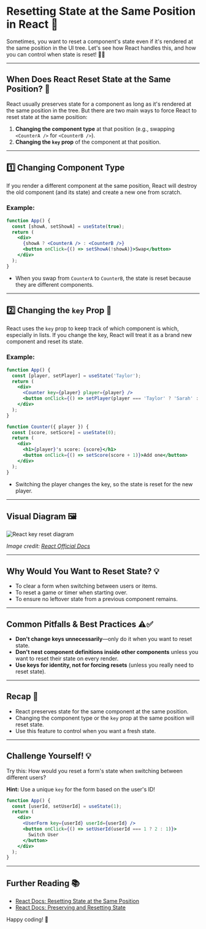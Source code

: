 # Resetting State at the Same Position in React 🔄

Sometimes, you want to reset a component's state even if it's rendered at the same position in the UI tree. Let's see how React handles this, and how you can control when state is reset! 🧠✨

---

## When Does React Reset State at the Same Position? 🤔

React usually preserves state for a component as long as it's rendered at the same position in the tree. But there are two main ways to force React to reset state at the same position:

1. **Changing the component type** at that position (e.g., swapping `<CounterA />` for `<CounterB />`).
2. **Changing the `key` prop** of the component at that position.

---

## 1️⃣ Changing Component Type

If you render a different component at the same position, React will destroy the old component (and its state) and create a new one from scratch.

### Example:

```jsx
function App() {
  const [showA, setShowA] = useState(true);
  return (
    <div>
      {showA ? <CounterA /> : <CounterB />}
      <button onClick={() => setShowA(!showA)}>Swap</button>
    </div>
  );
}
```

- When you swap from `CounterA` to `CounterB`, the state is reset because they are different components.

---

## 2️⃣ Changing the `key` Prop 🔑

React uses the `key` prop to keep track of which component is which, especially in lists. If you change the key, React will treat it as a brand new component and reset its state.

### Example:

```jsx
function App() {
  const [player, setPlayer] = useState('Taylor');
  return (
    <div>
      <Counter key={player} player={player} />
      <button onClick={() => setPlayer(player === 'Taylor' ? 'Sarah' : 'Taylor')}>Next player!</button>
    </div>
  );
}

function Counter({ player }) {
  const [score, setScore] = useState(0);
  return (
    <div>
      <h1>{player}'s score: {score}</h1>
      <button onClick={() => setScore(score + 1)}>Add one</button>
    </div>
  );
}
```

- Switching the player changes the key, so the state is reset for the new player.

---

## Visual Diagram 🖼️

![React key reset diagram](https://react.dev/images/docs/diagrams/state-key-reset.png)

*Image credit: [React Official Docs](https://react.dev/learn/preserving-and-resetting-state#resetting-state-at-the-same-position)*

---

## Why Would You Want to Reset State? 💡

- To clear a form when switching between users or items.
- To reset a game or timer when starting over.
- To ensure no leftover state from a previous component remains.

---

## Common Pitfalls & Best Practices ⚠️✅

- **Don't change keys unnecessarily**—only do it when you want to reset state.
- **Don't nest component definitions inside other components** unless you want to reset their state on every render.
- **Use keys for identity, not for forcing resets** (unless you really need to reset state).

---

## Recap 📝

- React preserves state for the same component at the same position.
- Changing the component type or the `key` prop at the same position will reset state.
- Use this feature to control when you want a fresh state.

---

## Challenge Yourself! 💡

Try this: How would you reset a form's state when switching between different users?

**Hint:** Use a unique `key` for the form based on the user's ID!

```jsx
function App() {
  const [userId, setUserId] = useState(1);
  return (
    <div>
      <UserForm key={userId} userId={userId} />
      <button onClick={() => setUserId(userId === 1 ? 2 : 1)}>
        Switch User
      </button>
    </div>
  );
}
```

---

## Further Reading 📚
- [React Docs: Resetting State at the Same Position](https://react.dev/learn/preserving-and-resetting-state#resetting-state-at-the-same-position)
- [React Docs: Preserving and Resetting State](https://react.dev/learn/preserving-and-resetting-state)

Happy coding! 🎉
